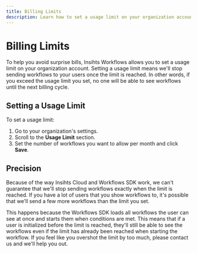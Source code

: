 ```yaml
---
title: Billing Limits
description: Learn how to set a usage limit on your organization account to avoid surprise bills.
---
```


# Billing Limits

To help you avoid surprise bills, Insihts Workflows allows you to set a usage limit on your organization account. Setting a usage limit means we'll stop sending workflows to your users once the limit is reached. In other words, if you exceed the usage limit you set, no one will be able to see workflows until the next billing cycle.

## Setting a Usage Limit

To set a usage limit:

1. Go to your organization's settings.
2. Scroll to the **Usage Limit** section.
3. Set the number of workflows you want to allow per month and click **Save**.


## Precision

Because of the way Insihts Cloud and Workflows SDK work, we can't guarantee that we'll stop sending workflows exactly when the limit is reached. If you have a lot of users that you show workflows to, it's possible that we'll send a few more workflows than the limit you set.

This happens because the Workflows SDK loads all workflows the user can see at once and starts them when conditions are met. This means that if a user is initialized before the limit is reached, they'll still be able to see the workflows even if the limit has already been reached when starting the workflow. If you feel like you overshot the limit by too much, please contact us and we'll help you out.

